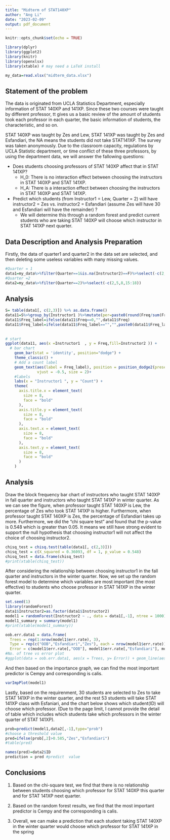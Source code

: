 ```yaml
---
title: "Midterm of STAT140XP"
author: "Ang Li"
date: "2023-02-09"
output: pdf_document
---
```


```r
knitr::opts_chunk$set(echo = TRUE)
```

```r
library(dplyr)
library(ggplot2)
library(knitr)
library(openxlsx)
library(xtable) # may need a LaTeX install
```

```r
my_data=read.xlsx("midterm_data.xlsx")
```

## Statement of the problem
The data is originated from UCLA Statistics Department, especially information of STAT 140XP and 141XP. Since these two courses were taught by different professor, tt gives us a basic review of the amount of students took each professor in each quarter, the basic information of students, the characteristic, and so on. 

STAT 140XP was taught by Zes and Lew, STAT 141XP was taught by Zes and Esfandiari, the NA means the students did not take STAT141XP. The survey was taken anonymously. Due to the classroom capacity, regulations by UCLA Statistic department, or time conflict of these three professors, by using the department data, we will answer the fallowing questions:

* Does students choosing professors of STAT 140XP affect that in STAT 141XP?
    + H_0: There is no interaction effect between choosing the instructors in STAT 140XP and STAT 141XP.
    + H_A: There is a interaction effect between choosing the instructors in STAT 140XP and STAT 141XP.
* Predict which students (from Instructor1 = Lew, Quarter = 2) will have instructor2 = Zes vs. instructor2 = Esfandiari (assume Zes will have 30 and Esfandiari will have the remainder) ?
    + We will determine this through a random forest and predict current students who are taking STAT 140XP will choose which instructor in STAT 141XP next quarter.

## Data Description and Analysis Preparation

Firstly, the data of quarter1 and quarter2 in the data set are selected, and then deleting some useless variables with many missing values.

```r
#Quarter = 1
data1=my_data%>%filter(Quarter==1&is.na(Instructor2)==F)%>%select(-c(2,5,8,15:18))%>%na.omit()
#Quarter =2
data2=my_data%>%filter(Quarter==2)%>%select(-c(2,5,8,15:18))
```
## Analysis

```r
S= table(data1[, c(2,3)]) %>% as.data.frame()
data11=S%>%group_by(Instructor1 )%>%mutate(per=paste0(round(Freq/sum(Freq)*100,2),"%"))
data11$Freq_label=ifelse(data11$Freq==0,"",data11$Freq)
data11$Freq_label=ifelse(data11$Freq_label=="","",paste0(data11$Freq_label,"(",data11$per,")"))
  
  
# start
ggplot(data11, aes(x =Instructor1  , y = Freq,fill=Instructor2 )) +
  # bar chart
    geom_bar(stat = 'identity', position="dodge") +
    theme_classic() + 
    # Add a count label
    geom_text(aes(label = Freq_label), position = position_dodge2(preserve = 'single',width = 0.9),
              vjust = -0.5, size = 2)+
    #labels
    labs(x = "Instructor1 ", y = "Count") +
    theme(
      axis.title.x = element_text(
        size = 8,
        face = "bold"
      ),
      axis.title.y = element_text(
        size = 8,
        face = "bold"
      ),
      axis.text.x = element_text(
        size = 8,
        face = "bold"
      ),
      axis.text.y = element_text(
        size = 8,
        face = "bold"
      )
    ) 

```
## Analysis

Draw the block frequency bar chart of instructors who taught STAT 140XP in fall quarter and instructors who taught STAT 141XP in winter quarter. As we can see the figure, when professor taught STAT 140XP is Lew, the percentage of Zes who took STAT 141XP is higher. Furthermore, when professor taught STAT 140XP is Zes, the percentage of Esfandiari takes up more.
Furthermore, we did the "chi square test" and found that the p-value is 0.548 which is greater than 0.05. It means we still have strong evident to support the null hypothesis that
choosing instructor1 will not affect the choice of choosing instructor2.
```r
chisq_test = chisq.test(table(data1[, c(2,3)]))
chisq_test = c(X_squared = 0.36093, df = 1, p_value = 0.548)
chisq_test = data.frame(chisq_test)
#print(xtable(chisq_test))
```

\begin{table}[ht]
\centering
\begin{tabular}{rr}
  \hline
 & chisq\_test \\ 
  \hline
X\_squared & 0.36 \\ 
  df & 1.00 \\ 
  p\_value & 0.55 \\ 
   \hline
\end{tabular}
\end{table}

After considering the relationship between choosing instructor1 in the fall quarter and instructors in the winter quarter. Now, we set up the random forest model to determine which variables are most important (the most effective) to students who choose professor in STAT 141XP in the winter quarter.

```r
set.seed(1)
library(randomForest)
data1$Instructor2=as.factor(data1$Instructor2)
model1 = randomForest(Instructor2 ~ ., data = data1[,-1], ntree = 1000)
model1_summary = summary(model1)
#print(xtable(model1_summary))
```
\begin{table}[ht]
\centering
\begin{tabular}{rlll}
  \hline
 & Length & Class & Mode \\ 
  \hline
call &    4 & -none- & call \\ 
  type &    1 & -none- & character \\ 
  predicted &  104 & factor & numeric \\ 
  err.rate & 3000 & -none- & numeric \\ 
  confusion &    6 & -none- & numeric \\ 
  votes &  208 & matrix & numeric \\ 
  oob.times &  104 & -none- & numeric \\ 
  classes &    2 & -none- & character \\ 
  importance &   16 & -none- & numeric \\ 
  importanceSD &    0 & -none- & NULL \\ 
  localImportance &    0 & -none- & NULL \\ 
  proximity &    0 & -none- & NULL \\ 
  ntree &    1 & -none- & numeric \\ 
  mtry &    1 & -none- & numeric \\ 
  forest &   14 & -none- & list \\ 
  y &  104 & factor & numeric \\ 
  test &    0 & -none- & NULL \\ 
  inbag &    0 & -none- & NULL \\ 
  terms &    3 & terms & call \\ 
   \hline
\end{tabular}
\end{table}


```r
oob.err.data1 = data.frame(
  Trees = rep(1:nrow(model1$err.rate), 3), 
  Type = rep(c("OOB","Esfandiari","Zes"), each = nrow(model1$err.rate)),
  Error = c(model1$err.rate[,"OOB"], model1$err.rate[,"Esfandiari"], model1$err.rate[,"Zes"]))
#No. of tree vs error plot
#ggplot(data = oob.err.data1, aes(x = Trees, y= Error)) + geom_line(aes(color = Type))
```
And then based on the importance graph, we can find the most important predictor is Cempy and corresponding is calis.

```r
varImpPlot(model1)
```

Lastly, based on the requirenment, 30 students are selected to Zes to take STAT 141XP in the winter quarter, and the rest 53 students will take STAT 141XP class with Esfaniari, and the chart below shows which student(ID) will choose which professor. (Due to the page limit, I cannot provide the detail of table which includes which students take which professors in the winter quarter of STAT 141XP).

```r
prob=predict(model1,data2[,-1],type="prob")
#choose a threshold value
pred=ifelse(prob[,2]>0.585,"Zes","Esfandiari")
#table(pred)
```

```r
names(pred)=data2$ID
prediction = pred #predict  value

```
## Conclusions
1. Based on the chi-square test, we find that there is no relationship between students choosing which professor for STAT 140XP this quarter and for STAT 141XP next quarter. 

2. Based on the random forest results, we find that the most important predictor is Cempy and the corresponding is calis.

3. Overall, we can make a prediction that each student taking STAT 140XP in the winter quarter would choose which professor for STAT 141XP in the spring 